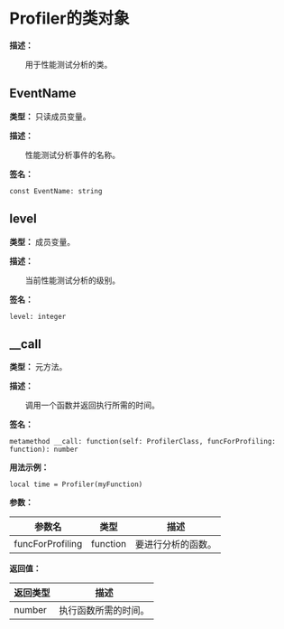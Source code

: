 
# Profiler的类对象

**描述：**

&emsp;&emsp;用于性能测试分析的类。

## EventName

**类型：** 只读成员变量。

**描述：**

&emsp;&emsp;性能测试分析事件的名称。

**签名：**
```tl
const EventName: string
```

## level

**类型：** 成员变量。

**描述：**

&emsp;&emsp;当前性能测试分析的级别。

**签名：**
```tl
level: integer
```

## __call

**类型：** 元方法。

**描述：**

&emsp;&emsp;调用一个函数并返回执行所需的时间。

**签名：**
```tl
metamethod __call: function(self: ProfilerClass, funcForProfiling: function): number
```

**用法示例：**
```tl
local time = Profiler(myFunction)
```

**参数：**

| 参数名 | 类型 | 描述 |
| --- | --- | --- |
| funcForProfiling | function | 要进行分析的函数。 |

**返回值：**

| 返回类型 | 描述 |
| --- | --- |
| number | 执行函数所需的时间。 |